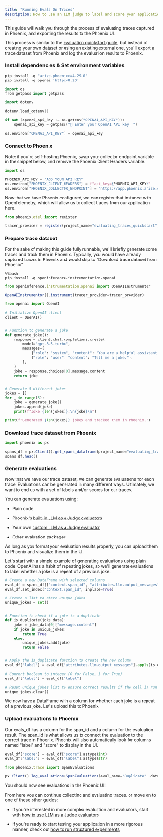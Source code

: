 ```yaml
---
title: "Running Evals On Traces"
description: How to use an LLM judge to label and score your application
---
```


This guide will walk you through the process of evaluating traces captured in Phoenix, and exporting the results to the Phoenix UI.

This process is similar to the [evaluation quickstart guide](https://arize.com/docs/phoenix/evaluation/evals), but instead of creating your own dataset or using an existing external one, you'll export a trace dataset from Phoenix and log the evaluation results to Phoenix.

### Install dependencies & Set environment variables

```javascript
pip install -q "arize-phoenix>=4.29.0"
pip install -q openai 'httpx<0.28'
```

```cpp
import os
from getpass import getpass

import dotenv

dotenv.load_dotenv()

if not (openai_api_key := os.getenv("OPENAI_API_KEY")):
    openai_api_key = getpass("🔑 Enter your OpenAI API key: ")

os.environ["OPENAI_API_KEY"] = openai_api_key
```

### Connect to Phoenix

Note: if you're self-hosting Phoenix, swap your collector endpoint variable in the snippet below, and remove the Phoenix Client Headers variable.

```python
import os

PHOENIX_API_KEY = "ADD YOUR API KEY"
os.environ["PHOENIX_CLIENT_HEADERS"] = f"api_key={PHOENIX_API_KEY}"
os.environ["PHOENIX_COLLECTOR_ENDPOINT"] = "https://app.phoenix.arize.com"
```

Now that we have Phoenix configured, we can register that instance with OpenTelemetry, which will allow us to collect traces from our application here.

```javascript
from phoenix.otel import register

tracer_provider = register(project_name="evaluating_traces_quickstart")
```

### Prepare trace dataset

For the sake of making this guide fully runnable, we'll briefly generate some traces and track them in Phoenix. Typically, you would have already captured traces in Phoenix and would skip to "Download trace dataset from Phoenix"

```
%%bash
pip install -q openinference-instrumentation-openai
```

```javascript
from openinference.instrumentation.openai import OpenAIInstrumentor

OpenAIInstrumentor().instrument(tracer_provider=tracer_provider)
```

```python
from openai import OpenAI

# Initialize OpenAI client
client = OpenAI()


# Function to generate a joke
def generate_joke():
    response = client.chat.completions.create(
        model="gpt-3.5-turbo",
        messages=[
            {"role": "system", "content": "You are a helpful assistant that generates jokes."},
            {"role": "user", "content": "Tell me a joke."},
        ],
    )
    joke = response.choices[0].message.content
    return joke


# Generate 5 different jokes
jokes = []
for _ in range(5):
    joke = generate_joke()
    jokes.append(joke)
    print(f"Joke {len(jokes)}:\n{joke}\n")

print(f"Generated {len(jokes)} jokes and tracked them in Phoenix.")
```

### Download trace dataset from Phoenix

```javascript
import phoenix as px

spans_df = px.Client().get_spans_dataframe(project_name="evaluating_traces_quickstart")
spans_df.head()
```

### Generate evaluations

Now that we have our trace dataset, we can generate evaluations for each trace. Evaluations can be generated in many different ways. Ultimately, we want to end up with a set of labels and/or scores for our traces.

You can generate evaluations using:

* Plain code

* Phoenix's [built-in LLM as a Judge evaluators](https://arize.com/docs/phoenix/evaluation/how-to-evals/running-pre-tested-evals)

* Your own [custom LLM as a Judge evaluator](https://arize.com/docs/phoenix/evaluation/how-to-evals/bring-your-own-evaluator)

* Other evaluation packages

As long as you format your evaluation results properly, you can upload them to Phoenix and visualize them in the UI.

Let's start with a simple example of generating evaluations using plain code. OpenAI has a habit of repeating jokes, so we'll generate evaluations to label whether a joke is a repeat of a previous joke.

```python
# Create a new DataFrame with selected columns
eval_df = spans_df[["context.span_id", "attributes.llm.output_messages"]].copy()
eval_df.set_index("context.span_id", inplace=True)

# Create a list to store unique jokes
unique_jokes = set()


# Function to check if a joke is a duplicate
def is_duplicate(joke_data):
    joke = joke_data[0]["message.content"]
    if joke in unique_jokes:
        return True
    else:
        unique_jokes.add(joke)
        return False


# Apply the is_duplicate function to create the new column
eval_df["label"] = eval_df["attributes.llm.output_messages"].apply(is_duplicate)

# Convert boolean to integer (0 for False, 1 for True)
eval_df["label"] = eval_df["label"]

# Reset unique_jokes list to ensure correct results if the cell is run multiple times
unique_jokes.clear()
```

We now have a DataFrame with a column for whether each joke is a repeat of a previous joke. Let's upload this to Phoenix.

### Upload evaluations to Phoenix

Our evals\_df has a column for the span\_id and a column for the evaluation result. The span\_id is what allows us to connect the evaluation to the correct trace in Phoenix. Phoenix will also automatically look for columns named "label" and "score" to display in the UI.

```python
eval_df["score"] = eval_df["score"].astype(int)
eval_df["label"] = eval_df["label"].astype(str)
```

```javascript
from phoenix.trace import SpanEvaluations

px.Client().log_evaluations(SpanEvaluations(eval_name="Duplicate", dataframe=eval_df))
```

You should now see evaluations in the Phoenix UI!

From here you can continue collecting and evaluating traces, or move on to one of these other guides:

* If you're interested in more complex evaluation and evaluators, start with [how to use LLM as a Judge evaluators](https://arize.com/docs/phoenix/evaluation/how-to-evals/running-pre-tested-evals)

* If you're ready to start testing your application in a more rigorous manner, check out [how to run structured experiments](https://arize.com/docs/phoenix/datasets-and-experiments/how-to-experiments/run-experiments)


